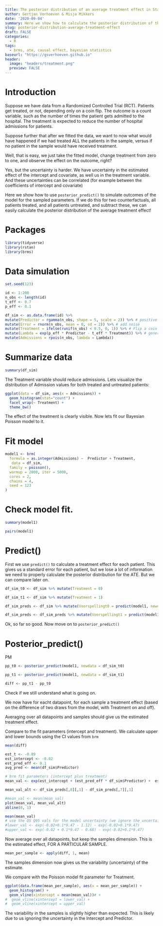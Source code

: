 ```yaml
---
title: The posterior distribution of an average treatment effect in Stan using brms::posterior_predict()
author: Gertjan Verhoeven & Misja Mikkers
date: '2020-09-04'
summary: Here we show how to calculate the posterior distribution of the adjusted average treatment effect for the covariates of a particular population using Stan & brms. 
slug: posterior-distribution-average-treatment-effect
draft: FALSE
categories:
  - R
tags:
  - brms, ate, causal effect, bayesian statistics
baseurl: "https://gsverhoeven.github.io"
header:
  image: "headers/treatment.png"
  preview: FALSE
---
```


# Introduction

Suppose we have data from a Randomized Controlled Trial (RCT). Patients get treated, or not, depending only on a coin flip.
The outcome is a count variable, such as the number of times the patient gets admitted to the hospital.
The treatment is expected to reduce the number of hospital admissions for patients.

Suppose further that after we fitted the data, we want to now what would have happened if we had treated ALL the patients in the sample, versus if no patient in the sample would have received treatment.

Well, that is easy, we just take the fitted model, change treatment from zero to one, and observe the effect on the outcome, right?

Yes, but the uncertainty is harder. We have uncertainty in the estimated effect of the intercept and covariate, as well us in the treatment variable. And these uncertainties can be correlated (for example between the coefficients of intercept and covariate)

Here we show how to use `posterior_predict()` to simulate outcomes of the model for the sampled parameters.
If we do this for two counterfactuals, all patients treated, and all patients untreated, and subtract these, we can easily calculate the posterior distribution of the average treatment effect!

# Packages

```r
library(tidyverse)
library(rstan)
library(brms) 
```

# Data simulation

```r
set.seed(123)     

id <- 1:200   
n_obs <- length(id)
t_eff <- 0.7
p_eff <- 0.1

df_sim <- as.data.frame(id) %>% 
mutate(Predictor = rgamma(n_obs, shape = 5, scale = 2)) %>% # positive cont predictor
mutate(Error = rnorm(n_obs, mean = 0, sd = 2)) %>% # add noise
mutate(Treatment = ifelse(runif(n_obs) < 0.5, 0, 1)) %>% # Flip a coin for treatment
mutate(Lambda = exp(p_eff * Predictor - t_eff * Treatment)) %>% # generate lambda for the poisson dist
mutate(Admissions = rpois(n_obs, lambda = Lambda))

```


# Summarize data

```r
summary(df_sim)
```

The Treatment variable should reduce admissions.
Lets visualize the distribution of Admission values for both treated and untreated patients:

```r
ggplot(data = df_sim, aes(x = Admissions)) +
  geom_histogram(stat="count") +
  facet_wrap(~ Treatment) + 
  theme_bw()
```

The effect of the treatment is clearly visible. Now lets fit our Bayesian Poisson model to it.

# Fit model

```r
model1 <- brm(
  formula = as.integer(Admissions) ~  Predictor + Treatment,
   data = df_sim,
  family = poisson(),
  warmup = 2000, iter = 5000, 
  cores = 2, 
  chains = 4,
  seed = 123 
)
```
# Check model fit.

```r
summary(model1)
```
```r
pairs(model1)
```


# Predict()

First we use `predict()` to calculate a treatment effect for each patient. This gives us a standard error for each patient, but we lose a lot of information we need to properly calculate the posterior distribution for the ATE.
But we can compare later on.

```r
df_sim_t0 <- df_sim %>% mutate(Treatment = 0)

df_sim_t1 <- df_sim %>% mutate(Treatment = 1)

df_sim_preds <- df_sim %>% mutate(Voorspellingt0 = predict(model1, newdata = df_sim_t0))

df_sim_preds <- df_sim_preds %>% mutate(Voorspellingt1 = predict(model1, newdata = df_sim_t1))
```

Ok, so far so good. Now move on to `posterior_predict()`

# Posterior_predict()

PM 

```r
pp_t0 <- posterior_predict(model1, newdata = df_sim_t0)

pp_t1 <- posterior_predict(model1, newdata = df_sim_t1)

diff <- pp_t1 - pp_t0
```

Check if we still understand what is going on.

We now have for eacht datapoint, for each sample a treatment effect (based on the difference of two draws from the model, with Treatment on and off).

Averaging over all datapoints and samples should give us the estimated treatment effect.

Compare to the fit parameters (intercept and treatment).
We calculate upper and lower bounds using the CI values from `brm`

```r
mean(diff)

est_t <- -0.89
est_intercept <- -0.02
est_pred_eff <- 0.1
avg_pred <- mean(df_sim$Predictor)

# brm fit parameters (intercept plus treatment)
mean_val <- exp(est_intercept + (est_pred_eff * df_sim$Predictor) +  est_t) - exp(est_intercept + (est_pred_eff * df_sim$Predictor))

mean_val_alt <- df_sim_preds[,8][,1] - df_sim_preds[,7][,1] 

#mean_val <- mean(mean_val)
plot(mean_val, mean_val_alt)
abline(0, 1)

mean(mean_val)
# use the Q5 Q95 vals for the model uncertainty (we ignore the uncertainty in the intercept, tricky to add)
#lower_val <- exp(-0.02+0.1*9.47 - 1.12) - exp(-0.02+0.1*9.47)
#upper_val <- exp(-0.02 + 0.1*9.47 - 0.68) - exp(-0.02+0.1*9.47)
```

Now average over all datapoints, but keep the samples dimension.
This is the estimated effect, FOR A PARTICULAR SAMPLE.

```r
mean_per_sample <- apply(diff, 1, mean)
```

The samples dimension now gives us the variability (uncertainty) of the estimate.

We compare with the Poisson model fit parameter for Treatment.

```r
ggplot(data.frame(mean_per_sample), aes(x = mean_per_sample)) +
  geom_histogram() + 
  geom_vline(xintercept = mean(mean_val))# +
#  geom_vline(xintercept = lower_val) +
#  geom_vline(xintercept = upper_val)
```
The variability in the samples is slightly higher than expected. This is likely due to us ignoring the uncertainty in the Intercept and Predictor.
